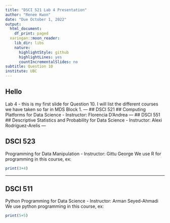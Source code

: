 ```yaml
---
title: "DSCI 521 Lab 4 Presentation"
author: "Renee Kwon"
date: "Due October 1, 2022"
output:
  html_document:
    df_print: paged
  xaringan::moon_reader:
    lib_dir: libs
    nature:
      highlightStyle: github
      highlightLines: yes
      countIncrementalSlides: no
subtitle: Question 10
institute: UBC
---
```


## Hello ##
Lab 4 - this is my first slide for Question 10. 
I will list the different courses we have taken so far in MDS Block 1. 
---
## DSCI 521 ##
Computing Platforms for Data Science
- Instructor: Florencia D’Andrea
---
## DSCI 551 ##
Descriptive Statistics and Probability for Data Science
- Instructor: Alexi Rodríguez-Arelis
---


## DSCI 523 ##
Programming for Data Manipulation
- Instructor: Gittu George
We use R for programming in this course, ex:
```r
print(3+4)
```



---



## DSCI 511 ##
Python Programming for Data Science
- Instructor: Arman Seyed-Ahmadi
We use python programming in this course, ex:

```r
print(5+5)
```






